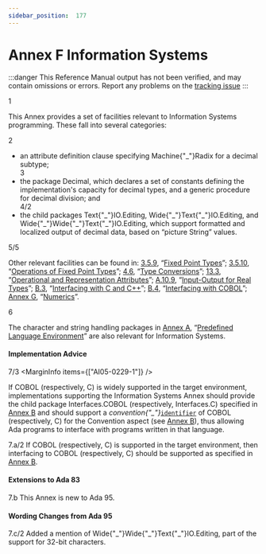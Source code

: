 ```yaml
---
sidebar_position:  177
---
```


# Annex F Information Systems

:::danger
This Reference Manual output has not been verified,
and may contain omissions or errors.
Report any problems on the [tracking issue](https://github.com/ada-lang-io/ada-lang-io/issues/20)
:::


<MarginText>1</MarginText>
<p>This Annex provides a set of facilities relevant to Information Systems programming. These fall into several categories: <br /></p>

<MarginText>2</MarginText>
<ul>
<li>an attribute definition clause specifying Machine{"_"}Radix for a decimal subtype;<br /></li>
<MarginText>3</MarginText>
<li>the package Decimal, which declares a set of constants defining the implementation's capacity for decimal types, and a generic procedure for decimal division; and<br /></li>
<MarginText>4/2</MarginText>
<MarginInfo items={["AI95-00285-01"]} />
<li>the child packages Text{"_"}IO.Editing, Wide{"_"}Text{"_"}IO.Editing, and Wide{"_"}Wide{"_"}Text{"_"}IO.Editing, which support formatted and localized output of decimal data, based on &ldquo;picture String&rdquo; values. <br /></li>
</ul>
<MarginText>5/5</MarginText>
<MarginInfo items={["AI95-00434-01", "AI12-0449-1"]} />
<p>Other relevant facilities can be found in: <a href="/docs/arm/AA-3/AA-3.5#Subclause_3.5.9">3.5.9</a>, &ldquo;<a href="/docs/arm/AA-3/AA-3.5#Subclause_3.5.9">Fixed Point Types</a>&rdquo;; <a href="/docs/arm/AA-3/AA-3.5#Subclause_3.5.10">3.5.10</a>, &ldquo;<a href="/docs/arm/AA-3/AA-3.5#Subclause_3.5.10">Operations of Fixed Point Types</a>&rdquo;; <a href="/docs/arm/AA-4/AA-4.6">4.6</a>, &ldquo;<a href="/docs/arm/AA-4/AA-4.6">Type Conversions</a>&rdquo;; <a href="/docs/arm/AA-13/AA-13.3">13.3</a>, &ldquo;<a href="/docs/arm/AA-13/AA-13.3">Operational and Representation Attributes</a>&rdquo;; <a href="/docs/arm/AA-A/AA-A.10#Subclause_A.10.9">A.10.9</a>, &ldquo;<a href="/docs/arm/AA-A/AA-A.10#Subclause_A.10.9">Input-Output for Real Types</a>&rdquo;; <a href="/docs/arm/AA-B/AA-B.3">B.3</a>, &ldquo;<a href="/docs/arm/AA-B/AA-B.3">Interfacing with C and C++</a>&rdquo;; <a href="/docs/arm/AA-B/AA-B.4">B.4</a>, &ldquo;<a href="/docs/arm/AA-B/AA-B.4">Interfacing with COBOL</a>&rdquo;; <a href="/docs/arm/AA-G/">Annex G</a>, &ldquo;<a href="/docs/arm/AA-G/">Numerics</a>&rdquo;.<br /></p>

<MarginText>6</MarginText>
<p>The character and string handling packages in <a href="/docs/arm/AA-A/">Annex A</a>, &ldquo;<a href="/docs/arm/AA-A/">Predefined Language Environment</a>&rdquo; are also relevant for Information Systems. <br /></p>


#### Implementation Advice

<MarginText>7/3</MarginText>
<MarginInfo items={["AI05-0229-1"]} />
<p>If COBOL (respectively, C) is widely supported in the target environment, implementations supporting the Information Systems Annex should provide the child package Interfaces.COBOL (respectively, Interfaces.C) specified in <a href="/docs/arm/AA-B/">Annex B</a> and should support a <em>convention{"_"}</em><code><a href="/docs/arm/AA-2/AA-2.3#S0002">identifier</a></code> of COBOL (respectively, C) for the Convention aspect (see <a href="/docs/arm/AA-B/">Annex B</a>), thus allowing Ada programs to interface with programs written in that language. <br /></p>

<AnnotatedOnly>
<MarginText>7.a/2</MarginText>
<Admonition type="aarm" aarm="implementation-advice">
<strong></strong>If COBOL (respectively, C) is supported in the target environment, then interfacing to COBOL (respectively, C) should be supported as specified in <a href="/docs/arm/AA-B/">Annex B</a>.<br />
</Admonition>
</AnnotatedOnly>

<AnnotatedOnly>

#### Extensions to Ada 83

</AnnotatedOnly>
<AnnotatedOnly>
<MarginText>7.b</MarginText>
<Admonition type="aarm" aarm="note">
This Annex is new to Ada 95. <br />
</Admonition>
</AnnotatedOnly>

<AnnotatedOnly>

#### Wording Changes from Ada 95

</AnnotatedOnly>
<AnnotatedOnly>
<MarginText>7.c/2</MarginText>
<MarginInfo items={["AI95-00285-01"]} />
<Admonition type="aarm" aarm="note">
Added a mention of Wide{"_"}Wide{"_"}Text{"_"}IO.Editing, part of the support for 32-bit characters. <br />
</Admonition>
</AnnotatedOnly>

